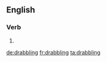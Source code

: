
==English==

===Verb===
{{head|en|present participle}}

# {{present participle of|drabble|lang=en}}

[[de:drabbling]]
[[fr:drabbling]]
[[ta:drabbling]]
